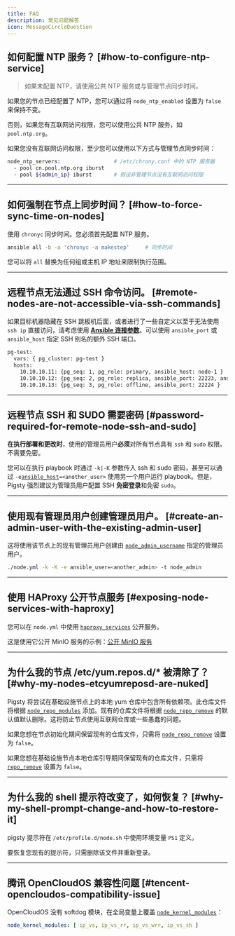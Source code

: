 ```yaml
---
title: FAQ
description: 常见问题解答
icon: MessageCircleQuestion
---
```


## 如何配置 NTP 服务？ [#how-to-configure-ntp-service]

> 如果未配置 NTP，请使用公共 NTP 服务或与管理节点同步时间。

如果您的节点已经配置了 NTP，您可以通过将 `node_ntp_enabled` 设置为 `false` 来保持不变。

否则，如果您有互联网访问权限，您可以使用公共 NTP 服务，如 `pool.ntp.org`。

如果您没有互联网访问权限，至少您可以使用以下方式与管理节点同步时间：

```bash
node_ntp_servers:                 # /etc/chrony.conf 中的 NTP 服务器
  - pool cn.pool.ntp.org iburst
  - pool ${admin_ip} iburst       # 假设非管理节点没有互联网访问权限
```

------

## 如何强制在节点上同步时间？ [#how-to-force-sync-time-on-nodes]

使用 `chronyc` 同步时间。您必须首先配置 NTP 服务。

```bash
ansible all -b -a 'chronyc -a makestep'     # 同步时间
```

您可以将 `all` 替换为任何组或主机 IP 地址来限制执行范围。

------

## 远程节点无法通过 SSH 命令访问。 [#remote-nodes-are-not-accessible-via-ssh-commands]

如果目标机器隐藏在 SSH 跳板机后面，或者进行了一些自定义以至于无法使用 `ssh ip` 直接访问，请考虑使用 [**Ansible 连接参数**](https://docs.ansible.com/ansible/latest/inventory_guide/connection_details.html)。可以使用 `ansible_port` 或 `ansible_host` 指定 SSH 别名的额外 SSH 端口。

```bash
pg-test:
  vars: { pg_cluster: pg-test }
  hosts:
    10.10.10.11: {pg_seq: 1, pg_role: primary, ansible_host: node-1 }
    10.10.10.12: {pg_seq: 2, pg_role: replica, ansible_port: 22223, ansible_user: admin }
    10.10.10.13: {pg_seq: 3, pg_role: offline, ansible_port: 22224 }
```

------

## 远程节点 SSH 和 SUDO 需要密码 [#password-required-for-remote-node-ssh-and-sudo]

**在执行部署和更改时**，使用的管理员用户**必须**对所有节点具有 `ssh` 和 `sudo` 权限。不需要免密。

您可以在执行 playbook 时通过 `-k|-K` 参数传入 ssh 和 sudo 密码，甚至可以通过 `-e`[`ansible_host`](/zh/prepare/admin#using-alias)`=<another_user>` 使用另一个用户运行 playbook。但是，Pigsty 强烈建议为管理员用户配置 SSH **免密登录**和免密 `sudo`。

------

## 使用现有管理员用户创建管理员用户。 [#create-an-admin-user-with-the-existing-admin-user]

这将使用该节点上的现有管理员用户创建由 [`node_admin_username`](/zh/node/param#node_admin_username) 指定的管理员用户。

```bash
./node.yml -k -K -e ansible_user=<another_admin> -t node_admin
```

------

## 使用 HAProxy 公开节点服务 [#exposing-node-services-with-haproxy]

您可以在 `node.yml` 中使用 [`haproxy_services`](/zh/node/param#haproxy_services) 公开服务。

这是使用它公开 MinIO 服务的示例：[公开 MinIO 服务](/zh/minio/config#expose-service)

------

## 为什么我的节点 /etc/yum.repos.d/* 被清除了？ [#why-my-nodes-etcyumreposd-are-nuked]

Pigsty 将尝试在基础设施节点上的本地 yum 仓库中包含所有依赖项。此仓库文件将根据 [`node_repo_modules`](/zh/node/param#node_repo_modules) 添加。现有的仓库文件将根据 [`node_repo_remove`](/zh/node/param#node_repo_remove) 的默认值默认删除。这将防止节点使用互联网仓库或一些愚蠢的问题。

如果您想在节点初始化期间保留现有的仓库文件，只需将 [`node_repo_remove`](/zh/node/param#node_repo_remove) 设置为 `false`。

如果您想在基础设施节点本地仓库引导期间保留现有的仓库文件，只需将 [`repo_remove`](/zh/infra/param#repo_remove) 设置为 `false`。

------

## 为什么我的 shell 提示符改变了，如何恢复？ [#why-my-shell-prompt-change-and-how-to-restore-it]

pigsty 提示符在 `/etc/profile.d/node.sh` 中使用环境变量 `PS1` 定义。

要恢复您现有的提示符，只需删除该文件并重新登录。

------

## 腾讯 OpenCloudOS 兼容性问题 [#tencent-opencloudos-compatibility-issue]

OpenCloudOS 没有 softdog 模块，在全局变量上覆盖 [`node_kernel_modules`](/zh/node/param#node_kernel_modules)：

```yaml
node_kernel_modules: [ ip_vs, ip_vs_rr, ip_vs_wrr, ip_vs_sh ]
```